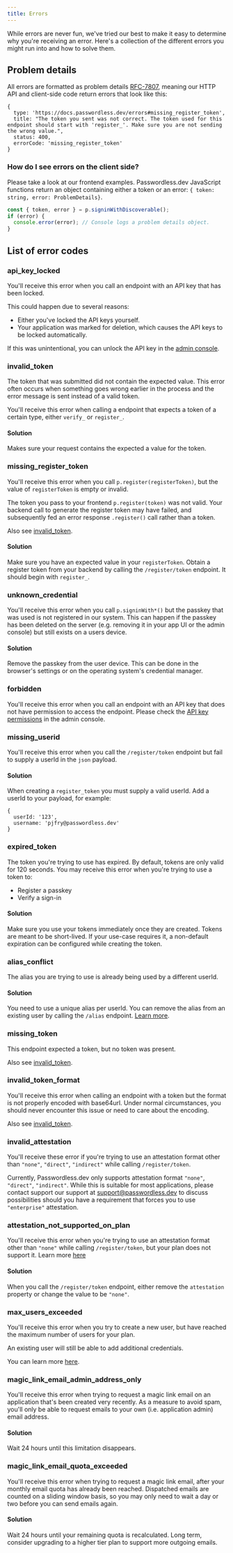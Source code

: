```yaml
---
title: Errors
---
```

While errors are never fun, we've tried our best to make it easy to determine why you're receiving an error. Here's a collection of the different errors you might run into and how to solve them.

## Problem details

All errors are formatted as problem details [RFC-7807](https://www.rfc-editor.org/rfc/rfc7807), meaning our HTTP API and client-side code return errors that look like this:

```json5
{
  type: 'https://docs.passwordless.dev/errors#missing_register_token',
  title: "The token you sent was not correct. The token used for this endpoint should start with 'register_'. Make sure you are not sending the wrong value.",
  status: 400,
  errorCode: 'missing_register_token'
}
```

### How do I see errors on the client side?

Please take a look at our frontend examples. Passwordless.dev JavaScript functions return an object containing either a token or an error: `{ token: string, error: ProblemDetails}`.

```ts
const { token, error } = p.signinWithDiscoverable();
if (error) {
  console.error(error); // Console logs a problem details object.
}
```

## List of error codes

### api_key_locked

You'll receive this error when you call an endpoint with an API key that has been locked.

This could happen due to several reasons:

- Either you've locked the API keys yourself.
- Your application was marked for deletion, which causes the API keys to be locked automatically.

If this was unintentional, you can unlock the API key in the [admin console](https://docs.passwordless.dev/guide/admin-console/applications.html#api-key-management).

### invalid_token

The token that was submitted did not contain the expected value. This error often occurs when something goes wrong earlier in the process and the error message is sent instead of a valid token.

You'll receive this error when calling a endpoint that expects a token of a certain type, either `verify_` or `register_`.

#### Solution

Makes sure your request contains the expected a value for the token.

### missing_register_token

You'll receive this error when you call `p.register(registerToken)`, but the value of `registerToken` is empty or invalid.

The token you pass to your frontend `p.register(token)` was not valid. Your backend call to generate the register token may have failed, and subsequently fed an error response `.register()` call rather than a token.

Also see [invalid_token](#invalid-token).

#### Solution

Make sure you have an expected value in your `registerToken`. Obtain a register token from your backend by calling the `/register/token` endpoint. It should begin with `register_`.

### unknown_credential

You'll receive this error when you call `p.signinWith*()` but the passkey that was used is not registered in our system. This can happen if the passkey has been deleted on the server (e.g. removing it in your app UI or the admin console) but still exists on a users device.

#### Solution

Remove the passkey from the user device. This can be done in the browser's settings or on the operating system's credential manager.

### forbidden

You'll receive this error when you call an endpoint with an API key that does not have permission to access the endpoint. Please check the [API key permissions](https://docs.passwordless.dev/guide/admin-console/applications.html#api-key-management) in the admin console.

### missing_userid

You'll receive this error when you call the `/register/token` endpoint but fail to supply a userId in the `json` payload.

#### Solution

When creating a `register_token` you must supply a valid userId. Add a userId to your payload, for example:

```json5
{
  userId: '123',
  username: 'pjfry@passwordless.dev'
}
```

### expired_token

The token you're trying to use has expired. By default, tokens are only valid for 120 seconds. You may receive this error when you're trying to use a token to:

- Register a passkey
- Verify a sign-in

#### Solution

Make sure you use your tokens immediately once they are created. Tokens are meant to be short-lived. If your use-case requires it, a non-default expiration can be configured while creating the token.

### alias_conflict

The alias you are trying to use is already being used by a different userId.

#### Solution

You need to use a unique alias per userId. You can remove the alias from an existing user by calling the `/alias` endpoint. [Learn more](api#alias).

### missing_token

This endpoint expected a token, but no token was present.

Also see [invalid_token](#invalid-token).

### invalid_token_format

You'll receive this error when calling an endpoint with a token but the format is not properly encoded with base64url. Under normal circumstances, you should never encounter this issue or need to care about the encoding.

Also see [invalid_token](#invalid-token).

### invalid_attestation

You'll receive these error if you're trying to use an attestation format other than `"none"`, `"direct"`, `"indirect"` while calling `/register/token`.

Currently, Passwordless.dev only supports attestation format `"none"`, `"direct"`, `"indirect"`. While this is suitable for most applications, please contact support our support at [support@passwordless.dev](mailto:support@passwordless.dev) to discuss possibilities should you have a requirement that forces you to use `"enterprise"` attestation.

### attestation_not_supported_on_plan

You'll receive this error when you're trying to use an attestation format other than `"none"` while calling `/register/token`, but your plan does not support it. Learn more [here](https://bitwarden.com/products/passwordless/#pricing)

#### Solution

When you call the `/register/token` endpoint, either remove the `attestation` property or change the value to be `"none"`.

### max_users_exceeded

You'll receive this error when you try to create a new user, but have reached the maximum number of users for your plan.

An existing user will still be able to add additional credentials.

You can learn more [here](https://bitwarden.com/products/passwordless/).

### magic_link_email_admin_address_only

You'll receive this error when trying to request a magic link email on an application that's been created very recently. As a measure to avoid spam, you'll only be able to request emails to your own (i.e. application admin) email address.

#### Solution

Wait 24 hours until this limitation disappears.

### magic_link_email_quota_exceeded

You'll receive this error when trying to request a magic link email, after your monthly email quota has already been reached. Dispatched emails are counted on a sliding window basis, so you may only need to wait a day or two before you can send emails again.

#### Solution

Wait 24 hours until your remaining quota is recalculated. Long term, consider upgrading to a higher tier plan to support more outgoing emails.
